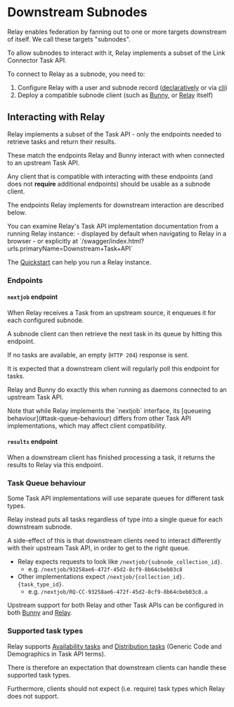 
# Downstream Subnodes

Relay enables federation by fanning out to one or more targets downstream of itself. We call these targets "subnodes".

To allow subnodes to interact with it, Relay implements a subset of the Link Connector Task API.

To connect to Relay as a subnode, you need to:

1. Configure Relay with a user and subnode record ([declaratively](/relay/config#declarative-subnodes) or via [cli](/relay/cli/users))
1. Deploy a compatible subnode client (such as [Bunny](/bunny), or [Relay](/relay) itself)

## Interacting with Relay

Relay implements a subset of the Task API - only the endpoints needed to retrieve tasks and return their results.

These match the endpoints Relay and Bunny interact with when connected to an upstream Task API.

Any client that is compatible with interacting with these endpoints (and does not **require** additional endpoints) should be usable as a subnode client.

The endpoints Relay implements for downstream interaction are described below.

<Callout>
You can examine Relay's Task API implementation documentation from a running Relay instance:
    - displayed by default when navigating to Relay in a browser
    - or explicitly at `/swagger/index.html?urls.primaryName=Downstream+Task+API`

The [Quickstart](/relay/quickstart) can help you run a Relay instance.

</Callout>

### Endpoints

#### `nextjob` endpoint

When Relay receives a Task from an upstream source, it enqueues it for each configured subnode.

A subnode client can then retrieve the next task in its queue by hitting this endpoint.

If no tasks are available, an empty (`HTTP 204`) response is sent.

It is expected that a downstream client will regularly poll this endpoint for tasks.

Relay and Bunny do exactly this when running as daemons connected to an upstream Task API.

<Callout type="warning">
  Note that while Relay implements the `nextjob` interface, its [queueing
  behaviour](#task-queue-behaviour) differs from other Task API implementations,
  which may affect client compatibility.
</Callout>

#### `results` endpoint

When a downstream client has finished processing a task, it returns the results to Relay via this endpoint.

### Task Queue behaviour

Some Task API implementations will use separate queues for different task types.

Relay instead puts all tasks regardless of type into a single queue for each downstream subnode.

A side-effect of this is that downstream clients need to interact differently with their upstream Task API, in order to get to the right queue.

- Relay expects requests to look like `/nextjob/{subnode_collection_id}`.
    - e.g. `/nextjob/93258ae6-472f-45d2-8cf9-8b64cbeb03c8`
- Other implementations expect `/nextjob/{collection_id}.{task_type_id}`.
    - e.g. `/nextjob/RQ-CC-93258ae6-472f-45d2-8cf9-8b64cbeb03c8.a`

Upstream support for both Relay and other Task APIs can be configured in both [Bunny](/bunny/config#task-type) and [Relay](/relay/config#upstream-task-api).

### Supported task types

Relay supports [Availability tasks](/concepts/availability) and [Distribution tasks](/concepts/distribution) (Generic Code and Demographics in Task API terms).

There is therefore an expectation that downstream clients can handle these supported task types.

Furthermore, clients should not expect (i.e. require) task types which Relay does not support.

